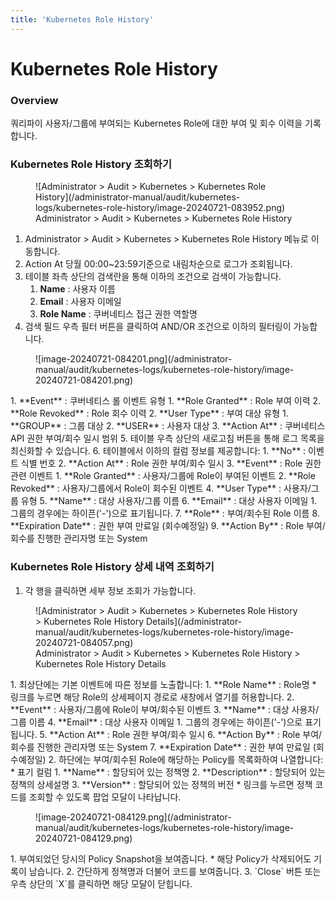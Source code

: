 ```yaml
---
title: 'Kubernetes Role History'
---
```


# Kubernetes Role History

### Overview

쿼리파이 사용자/그룹에 부여되는 Kubernetes Role에 대한 부여 및 회수 이력을 기록합니다.

### Kubernetes Role History 조회하기

<figure data-layout="center" data-align="center">
![Administrator &gt; Audit &gt; Kubernetes &gt; Kubernetes Role History](/administrator-manual/audit/kubernetes-logs/kubernetes-role-history/image-20240721-083952.png)
<figcaption>
Administrator &gt; Audit &gt; Kubernetes &gt; Kubernetes Role History
</figcaption>
</figure>

1. Administrator &gt; Audit &gt; Kubernetes &gt; Kubernetes Role History 메뉴로 이동합니다.
2. Action At 당월 00:00~23:59기준으로 내림차순으로 로그가 조회됩니다. 
3. 테이블 좌측 상단의 검색란을 통해 이하의 조건으로 검색이 가능합니다.
    1.  **Name**  : 사용자 이름
    2.  **Email**  : 사용자 이메일
    3.  **Role Name**  : 쿠버네티스 접근 권한 역할명 
4. 검색 필드 우측 필터 버튼을 클릭하여 AND/OR 조건으로 이하의 필터링이 가능합니다.
  <figure data-layout="center" data-align="center">
  ![image-20240721-084201.png](/administrator-manual/audit/kubernetes-logs/kubernetes-role-history/image-20240721-084201.png)
  </figure>
    1.  **Event**  : 쿠버네티스 롤 이벤트 유형
        1.  **Role Granted**  : Role 부여 이력
        2.  **Role Revoked**  : Role 회수 이력
    2.  **User Type**  : 부여 대상 유형
        1.  **GROUP**  : 그룹 대상
        2.  **USER**  : 사용자 대상
    3.  **Action At**  : 쿠버네티스 API 권한 부여/회수 일시 범위
5. 테이블 우측 상단의 새로고침 버튼을 통해 로그 목록을 최신화할 수 있습니다.
6. 테이블에서 이하의 컬럼 정보를 제공합니다:
    1.  **No**  : 이벤트 식별 번호 
    2.  **Action At**  : Role 권한 부여/회수 일시 
    3.  **Event**  : Role 권한 관련 이벤트 
        1.  **Role Granted**  : 사용자/그룹에 Role이 부여된 이벤트
        2.  **Role Revoked**  : 사용자/그룹에서 Role이 회수된 이벤트 
    4.  **User Type**  : 사용자/그룹 유형 
    5.  **Name**  : 대상 사용자/그룹 이름
    6.  **Email**  : 대상 사용자 이메일 
        1. 그룹의 경우에는 하이픈('-')으로 표기됩니다. 
    7.  **Role**  : 부여/회수된 Role 이름
    8.  **Expiration Date**  : 권한 부여 만료일 (회수예정일)
    9.  **Action By**  : Role 부여/회수를 진행한 관리자명 또는 System 

### Kubernetes Role History 상세 내역 조회하기

1. 각 행을 클릭하면 세부 정보 조회가 가능합니다. 
  <figure data-layout="center" data-align="center">
  ![Administrator &gt; Audit &gt; Kubernetes &gt; Kubernetes Role History &gt; Kubernetes Role History Details](/administrator-manual/audit/kubernetes-logs/kubernetes-role-history/image-20240721-084057.png)
  <figcaption>
  Administrator &gt; Audit &gt; Kubernetes &gt; Kubernetes Role History &gt; Kubernetes Role History Details
  </figcaption>
  </figure>
    1. 최상단에는 기본 이벤트에 따른 정보를 노출합니다:
        1.  **Role Name**  : Role명
            * 링크를 누르면 해당 Role의 상세페이지 경로로 새창에서 열기를 허용합니다. 
        2.  **Event**  : 사용자/그룹에 Role이 부여/회수된 이벤트
        3.  **Name**  : 대상 사용자/그룹 이름
        4.  **Email**  : 대상 사용자 이메일 
            1. 그룹의 경우에는 하이픈('-')으로 표기됩니다. 
        5.  **Action At** : Role 권한 부여/회수 일시 
        6.  **Action By**  : Role 부여/회수를 진행한 관리자명 또는 System 
        7.  **Expiration Date**  : 권한 부여 만료일 (회수예정일)
    2. 하단에는 부여/회수된 Role에 해당하는 Policy를 목록화하여 나열합니다: 
        * 표기 컬럼 
            1.  **Name**  : 할당되어 있는 정책명
            2.  **Description**  : 할당되어 있는 정책의 상세설명 
            3.  **Version**  : 할당되어 있는 정책의 버전
                * 링크를 누르면 정책 코드를 조회할 수 있도록 팝업 모달이 나타납니다. 
                  <figure data-layout="center" data-align="center">
                  ![image-20240721-084129.png](/administrator-manual/audit/kubernetes-logs/kubernetes-role-history/image-20240721-084129.png)
                  </figure>
                    1. 부여되었던 당시의 Policy Snapshot을 보여줍니다. 
                        * 해당 Policy가 삭제되어도 기록이 남습니다. 
                    2. 간단하게 정책명과 더불어 코드를 보여줍니다. 
                    3. `Close` 버튼 또는 우측 상단의 `X`를 클릭하면 해당 모달이 닫힙니다. 
